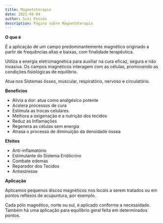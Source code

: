 ```yaml
---
title: Magnetoterapia
date: 2021-08-04
author: Susi Pessôa
description: Página sobre Magnetoterapia
---
```



**O que é**

É a aplicação de um campo predominantemente magnético originado a partir de frequências altas e baixas, com finalidade terapêutica.

Utiliza a energia eletromagnética para auxiliar na cura eficaz, segura e não invasiva.
Os campos magnéticos interagem com as células, promovendo as condições fisiológicas de equilíbrio.

Atua nos Sistemas ósseo, muscular, respiratório, nervoso e circulatório.

**Benefícios**

- Alivia a dor: atua como analgésico potente
- Acelera processos de cura
- Estimula as trocas celulares
- Melhora a oxigenação e a nutrição dos tecidos
- Reduz as Inflamações
- Regenera as células sem energia
- Atrasa o processo de diminuição da densidade óssea

**Efeitos**

- Anti-inflamatório
- Estimulante do Sistema Endócrino
- Combate edemas
- Reparador dos Tecidos
- Antiestresse

**Aplicação**

Aplicamos pequenos discos magnéticos nos locais a serem tratados ou em pontos reflexos de acupuntura, por exemplo.

Cada pólo magnético, norte ou sul, é aplicado conforme a necessidade. Também há uma aplicação para equilíbrio geral feita em determinados pontos.
